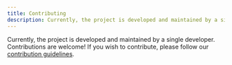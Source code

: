 ```yaml
---
title: Contributing
description: Currently, the project is developed and maintained by a single developer. Contributions are welcome! If you wish to contribute, please follow our [contribution guidelines](./CONTRIBUTING.md).
---
```


Currently, the project is developed and maintained by a single developer. Contributions are welcome! If you wish to contribute, please follow our [contribution guidelines](./CONTRIBUTING.md).
